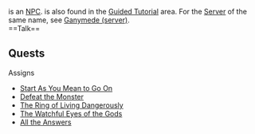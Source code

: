 {{Npc
 |area=Celestial Temple
 |loc=Incarnam
 |coords=[-3,-3]
 |details=Replaces [[Joris]], Gives [[Bunch of Keys]] in the [[Destiny Room]].
 |options=[[{{PAGENAME}}#Talk|Talk]]
}}
'''{{PAGENAME}}''' is an [[NPC]]. {{PAGENAME}} is also found in the [[Guided Tutorial]] area. For the [[Server]] of the same name, see [[Ganymede (server)]].
<br style="clear:both" />
==Talk==
{{dialog|text=Will you be the new guardian of the Dofus? Only time will tell.
; Ask to leave the temple.
}}

==Quests==
; Assigns
* [[Start As You Mean to Go On]]
* [[Defeat the Monster]]
* [[The Ring of Living Dangerously]]
* [[The Watchful Eyes of the Gods]]
* [[All the Answers]]
